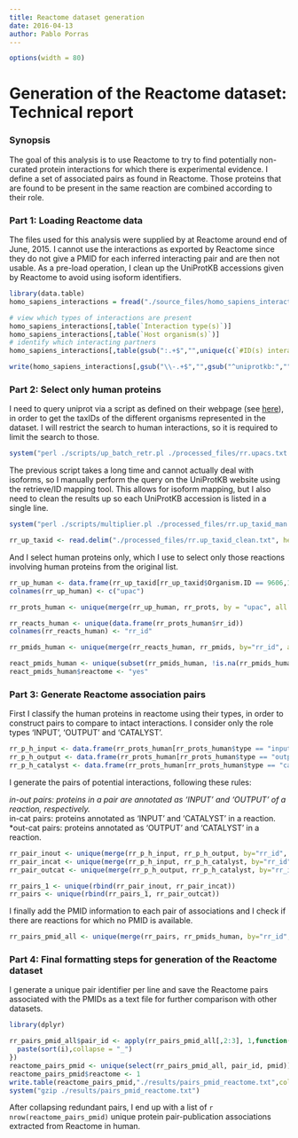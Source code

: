 ```yaml
---
title: Reactome dataset generation
date: 2016-04-13
author: Pablo Porras
---
```

```r
options(width = 80)
```
Generation of the Reactome dataset: Technical report
========================================================

### Synopsis

The goal of this analysis is to use Reactome to try to find potentially non-curated protein interactions for which there is experimental evidence. I define a set of associated pairs as found in Reactome. Those proteins that are found to be present in the same reaction are combined according to their role.  

### Part 1: Loading Reactome data

The files used for this analysis were supplied by  at Reactome around end of June, 2015. I cannot use the interactions as exported by Reactome since they do not give a PMID for each inferred interacting pair and are then not usable. As a pre-load operation, I clean up the UniProtKB accessions given by Reactome to avoid using isoform identifiers. 

```r
library(data.table)
homo_sapiens_interactions = fread("./source_files/homo_sapiens_interactions.txt", colClasses = "character",sep = "\t", quote = "")

# view which types of interactions are present
homo_sapiens_interactions[,table(`Interaction type(s)`)]
homo_sapiens_interactions[,table(`Host organism(s)`)]
# identify which interacting partners 
homo_sapiens_interactions[,table(gsub(":.+$","",unique(c(`#ID(s) interactor A`,`ID(s) interactor B`))))]

write(homo_sapiens_interactions[,gsub("\\-.+$","",gsub("^uniprotkb:","",grep("uniprotkb",unique(c(`#ID(s) interactor A`,`ID(s) interactor B`)),value = T)))], "./processed_files/protein_updated_reactome.txt")
```

### Part 2: Select only human proteins

I need to query uniprot via a script as defined on their webpage (see [here](http://www.uniprot.org/help/programmatic_access#batch_retrieval_of_entries)), in order to get the taxIDs of the different organisms represented in the dataset. I will restrict the search to human interactions, so it is required to limit the search to those. 

```r
system("perl ./scripts/up_batch_retr.pl ./processed_files/rr.upacs.txt > ./processed_files/rr.up_taxid.txt")     # This takes a LONG time, do not run unless 100% needed. 
```

The previous script takes a long time and cannot actually deal with isoforms, so I manually perform the query on the UniProtKB website using the retrieve/ID mapping tool. This allows for isoform mapping, but I also need to clean the results up so each UniProtKB accession is listed in a single line. 

```r
system("perl ./scripts/multiplier.pl ./processed_files/rr.up_taxid_man.txt ./processed_files/rr.up_taxid_clean.txt")
```
```r
rr_up_taxid <- read.delim("./processed_files/rr.up_taxid_clean.txt", header = T, sep = "\t", colClasses = "character")
```

And I select human proteins only, which I use to select only those reactions involving human proteins from the original list. 

```r
rr_up_human <- data.frame(rr_up_taxid[rr_up_taxid$Organism.ID == 9606,1])
colnames(rr_up_human) <- c("upac")

rr_prots_human <- unique(merge(rr_up_human, rr_prots, by = "upac", all.x=T, all.y=F))

rr_reacts_human <- unique(data.frame(rr_prots_human$rr_id))
colnames(rr_reacts_human) <- "rr_id"

rr_pmids_human <- unique(merge(rr_reacts_human, rr_pmids, by="rr_id", all=F))

react_pmids_human <- unique(subset(rr_pmids_human, !is.na(rr_pmids_human$pmid), select = "pmid"))
react_pmids_human$reactome <- "yes"
```

### Part 3: Generate Reactome association pairs

First I classify the human proteins in reactome using their types, in order to construct pairs to compare to intact interactions. I consider only the role types 'INPUT', 'OUTPUT' and 'CATALYST'. 


```r
rr_p_h_input <- data.frame(rr_prots_human[rr_prots_human$type == "input",c(1,3)])
rr_p_h_output <- data.frame(rr_prots_human[rr_prots_human$type == "output",c(1,3)])
rr_p_h_catalyst <- data.frame(rr_prots_human[rr_prots_human$type == "catalystActivity",c(1,3)])
```

I generate the pairs of potential interactions, following these rules:

  *in-out pairs: proteins in a pair are annotated as 'INPUT' and 'OUTPUT' of a reaction, respectively.   
  *in-cat pairs: proteins annotated as 'INPUT' and 'CATALYST' in a reaction.  
  *out-cat pairs: proteins annotated as 'OUTPUT' and 'CATALYST' in a reaction.  

```r
rr_pair_inout <- unique(merge(rr_p_h_input, rr_p_h_output, by="rr_id", all=F))
rr_pair_incat <- unique(merge(rr_p_h_input, rr_p_h_catalyst, by="rr_id", all=F))
rr_pair_outcat <- unique(merge(rr_p_h_output, rr_p_h_catalyst, by="rr_id", all=F))

rr_pairs_1 <- unique(rbind(rr_pair_inout, rr_pair_incat))
rr_pairs <- unique(rbind(rr_pairs_1, rr_pair_outcat))
```

I finally add the PMID information to each pair of associations and I check if there are reactions for which no PMID is available. 

```r
rr_pairs_pmid_all <- unique(merge(rr_pairs, rr_pmids_human, by="rr_id",all=F))
```

### Part 4: Final formatting steps for generation of the Reactome dataset

I generate a unique pair identifier per line and save the Reactome pairs associated with the PMIDs as a text file for further comparison with other datasets.

```r
library(dplyr)

rr_pairs_pmid_all$pair_id <- apply(rr_pairs_pmid_all[,2:3], 1,function(i){
  paste(sort(i),collapse = "_")
})
reactome_pairs_pmid <- unique(select(rr_pairs_pmid_all, pair_id, pmid))
reactome_pairs_pmid$reactome <- 1
write.table(reactome_pairs_pmid,"./results/pairs_pmid_reactome.txt",col.names=T,row.names=F,quote=F,sep="\t")
system("gzip ./results/pairs_pmid_reactome.txt")
```

After collapsing redundant pairs, I end up with a list of `r nrow(reactome_pairs_pmid)` unique protein pair-publication associations extracted from Reactome in human. 